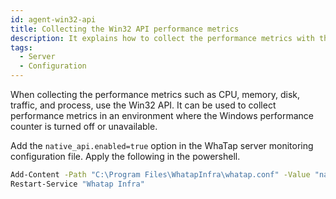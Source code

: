 ```yaml
---
id: agent-win32-api
title: Collecting the Win32 API performance metrics
description: It explains how to collect the performance metrics with the Win32 API.
tags:
  - Server
  - Configuration
---
```


When collecting the performance metrics such as CPU, memory, disk, traffic, and process, use the Win32 API. It can be used to collect performance metrics in an environment where the Windows performance counter is turned off or unavailable.

Add the `native_api.enabled=true` option in the WhaTap server monitoring configuration file. Apply the following in the powershell.

```bash title='Windows Powershell'
Add-Content -Path "C:\Program Files\WhatapInfra\whatap.conf" -Value "native_api.enabled=true"
Restart-Service "Whatap Infra"
```
